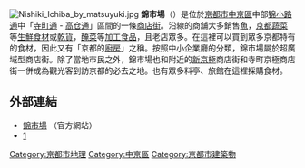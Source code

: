 {{unreferenced|time=2013-11-18T23:41:49+00:00}}
[[Image:Nishiki_Ichiba_by_matsuyuki.jpg|right]]
'''錦市場'''（'''{{lang-ja|にしき いちば}}'''）是位於[[京都市|京都市]][[中京區|中京區]]中部[[锦小路通|锦小路通]]中「[[寺町通|寺町通]] - [[高仓通|高仓通]]」區間的一條[[商店街|商店街]]。沿線的商舖大多銷售[[魚|魚]]，[[京都蔬菜|京都蔬菜]]等[[生鮮食品|生鮮]][[食材|食材]]或[[乾貨|乾貨]]，[[醃菜|醃菜]]等[[加工食品|加工食品]]，且老店眾多。在這裡可以買到眾多京都特有的食材，因此又有「京都的[[廚房|廚房]]」之稱。按照中小企業廳的分類，錦市場屬於超廣域型商店街。除了當地市民之外，錦市場也和附近的[[新京極通|新京極]]商店街和寺町京極商店街一併成為觀光客到訪京都的必去之地。也有眾多料亭、旅館在這裡採購食材。

== 外部連結 ==
{{commonscat|Nishiki Ichiba}}
* [http://www.kyoto-nishiki.or.jp/ 錦市場] {{Wayback|url=http://www.kyoto-nishiki.or.jp/ |date=20110722122205 }}（官方網站）
* [http://travel.ettoday.net/article/591337.htm] {{Wayback|url=http://travel.ettoday.net/article/591337.htm |date=20210127171523 }}
[[Category:京都市地理|Category:京都市地理]]
[[Category:中京區|Category:中京區]]
[[Category:京都市建築物|Category:京都市建築物]]